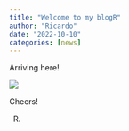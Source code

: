 ```yaml
---
title: "Welcome to my blogR"
author: "Ricardo"
date: "2022-10-10"
categories: [news]
---
```


Arriving here!


![](welcome.gif)


Cheers!

R.